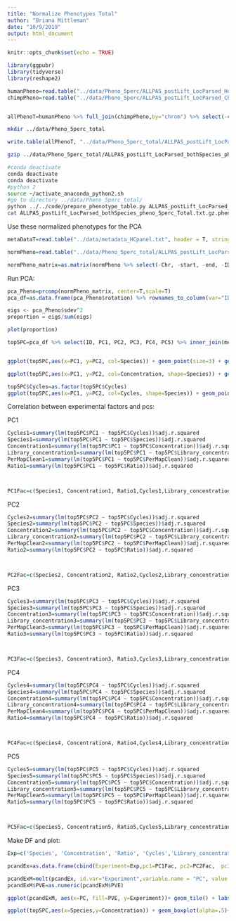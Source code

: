 ```yaml
---
title: "Normalize Phenotypes Total"
author: "Briana Mittleman"
date: "10/9/2019"
output: html_document
---
```


```r
knitr::opts_chunk$set(echo = TRUE)
```



```r
library(ggpubr)
library(tidyverse)
library(reshape2)
```



```r
humanPheno=read.table("../data/Pheno_5perc/ALLPAS_postLift_LocParsed_Human_Pheno_5perc.txt",stringsAsFactors = F, header = T)
chimpPheno=read.table("../data/Pheno_5perc/ALLPAS_postLift_LocParsed_Chimp_Pheno_5perc.txt",stringsAsFactors = F, header = T)


allPhenoT=humanPheno %>% full_join(chimpPheno,by="chrom") %>% select(-contains("_N"))
```


```bash
mkdir ../data/Pheno_5perc_total
```

```r
write.table(allPhenoT, "../data/Pheno_5perc_total/ALLPAS_postLift_LocParsed_bothSpecies_pheno_5perc_Total.txt", col.names = T, row.names = F, quote = F)

```


```bash

gzip ../data/Pheno_5perc_total/ALLPAS_postLift_LocParsed_bothSpecies_pheno_5perc_Total.txt

#conda deactivate 
conda deactivate 
conda deactivate 
#python 2
source ~/activate_anaconda_python2.sh 
#go to directory ../data/Pheno_5perc_total/
python ../../code/prepare_phenotype_table.py ALLPAS_postLift_LocParsed_bothSpecies_pheno_5perc_Total.txt.gz
cat ALLPAS_postLift_LocParsed_bothSpecies_pheno_5perc_Total.txt.gz.phen_chr* > ALLPAS_postLift_LocParsed_bothSpecies_pheno_5perc_Total.txt.gz.phen_AllChrom
```


Use these normalized phenotypes for the PCA 

```r
metaDataT=read.table("../data/metadata_HCpanel.txt", header = T, stringsAsFactors = F) %>% filter(Fraction=="Total")
```


```r
normPheno=read.table("../data/Pheno_5perc_total/ALLPAS_postLift_LocParsed_bothSpecies_pheno_5perc_Total.txt.gz.phen_AllChrom", col.names = c('Chr',	'start',	'end',	'ID',	'18498_T',		'18499_T',		'18502_T',		'18504_T',	'18510_T',	'18523_T',	'18358_T','3622_T',		'3659_T',	'4973_T',	'pt30_T',		'pt91_T'))

normPheno_matrix=as.matrix(normPheno %>% select(-Chr, -start, -end, -ID))
```

Run PCA:  

```r
pca_Pheno=prcomp(normPheno_matrix, center=T,scale=T)
pca_df=as.data.frame(pca_Pheno$rotation) %>% rownames_to_column(var="ID")

```

```r
eigs <- pca_Pheno$sdev^2
proportion = eigs/sum(eigs)

plot(proportion)
```
```r
top5PC=pca_df %>% select(ID, PC1, PC2, PC3, PC4, PC5) %>% inner_join(metaDataT, by="ID")


ggplot(top5PC,aes(x=PC1, y=PC2, col=Species)) + geom_point(size=3) + geom_text(aes(label=Line), position = position_nudge(y = 0.03) )
```



```r
ggplot(top5PC,aes(x=PC1, y=PC2, col=Concentration, shape=Species)) + geom_point(size=3) + geom_text(aes(label=Line), position = position_nudge(y = 0.03))


```
```r

top5PC$Cycles=as.factor(top5PC$Cycles)
ggplot(top5PC,aes(x=PC1, y=PC2, col=Cycles, shape=Species)) + geom_point(size=3) + geom_text(aes(label=Line), position = position_nudge(y = 0.03))

```

Correlation between experimental factors and pcs:


PC1
```r

Cycles1=summary(lm(top5PC$PC1 ~ top5PC$Cycles))$adj.r.squared
Species1=summary(lm(top5PC$PC1 ~ top5PC$Species))$adj.r.squared
Concentration1=summary(lm(top5PC$PC1 ~ top5PC$Concentration))$adj.r.squared
Library_concentration1=summary(lm(top5PC$PC1 ~ top5PC$Library_concentration))$adj.r.squared
PerMapClean1=summary(lm(top5PC$PC1 ~ top5PC$PerMapClean))$adj.r.squared
Ratio1=summary(lm(top5PC$PC1 ~ top5PC$Ratio))$adj.r.squared



PC1Fac=c(Species1, Concentration1, Ratio1,Cycles1,Library_concentration1, PerMapClean1)
```

PC2
```r
Cycles2=summary(lm(top5PC$PC2 ~ top5PC$Cycles))$adj.r.squared
Species2=summary(lm(top5PC$PC2 ~ top5PC$Species))$adj.r.squared
Concentration2=summary(lm(top5PC$PC2 ~ top5PC$Concentration))$adj.r.squared
Library_concentration2=summary(lm(top5PC$PC2 ~ top5PC$Library_concentration))$adj.r.squared
PerMapClean2=summary(lm(top5PC$PC2 ~ top5PC$PerMapClean))$adj.r.squared
Ratio2=summary(lm(top5PC$PC2 ~ top5PC$Ratio))$adj.r.squared



PC2Fac=c(Species2, Concentration2, Ratio2,Cycles2,Library_concentration2, PerMapClean2)
```

PC3
```r
Cycles3=summary(lm(top5PC$PC3 ~ top5PC$Cycles))$adj.r.squared
Species3=summary(lm(top5PC$PC3 ~ top5PC$Species))$adj.r.squared
Concentration3=summary(lm(top5PC$PC3 ~ top5PC$Concentration))$adj.r.squared
Library_concentration3=summary(lm(top5PC$PC3 ~ top5PC$Library_concentration))$adj.r.squared
PerMapClean3=summary(lm(top5PC$PC3 ~ top5PC$PerMapClean))$adj.r.squared
Ratio3=summary(lm(top5PC$PC3 ~ top5PC$Ratio))$adj.r.squared



PC3Fac=c(Species3, Concentration3, Ratio3,Cycles3,Library_concentration3, PerMapClean3)
```


PC4
```r
Cycles4=summary(lm(top5PC$PC4 ~ top5PC$Cycles))$adj.r.squared
Species4=summary(lm(top5PC$PC4 ~ top5PC$Species))$adj.r.squared
Concentration4=summary(lm(top5PC$PC4 ~ top5PC$Concentration))$adj.r.squared
Library_concentration4=summary(lm(top5PC$PC4 ~ top5PC$Library_concentration))$adj.r.squared
PerMapClean4=summary(lm(top5PC$PC4 ~ top5PC$PerMapClean))$adj.r.squared
Ratio4=summary(lm(top5PC$PC4 ~ top5PC$Ratio))$adj.r.squared



PC4Fac=c(Species4, Concentration4, Ratio4,Cycles4,Library_concentration4, PerMapClean4)
```

PC5
```r
Cycles5=summary(lm(top5PC$PC5 ~ top5PC$Cycles))$adj.r.squared
Species5=summary(lm(top5PC$PC5 ~ top5PC$Species))$adj.r.squared
Concentration5=summary(lm(top5PC$PC5 ~ top5PC$Concentration))$adj.r.squared
Library_concentration5=summary(lm(top5PC$PC5 ~ top5PC$Library_concentration))$adj.r.squared
PerMapClean5=summary(lm(top5PC$PC5 ~ top5PC$PerMapClean))$adj.r.squared
Ratio5=summary(lm(top5PC$PC5 ~ top5PC$Ratio))$adj.r.squared



PC5Fac=c(Species5, Concentration5, Ratio5,Cycles5,Library_concentration5, PerMapClean5)
```

Make DF and plot: 

```r
Exp=c('Species', 'Concentration', 'Ratio', 'Cycles','Library_concentration', 'PerMapClean')

pcandEx=as.data.frame(cbind(Experiment=Exp,pc1=PC1Fac, pc2=PC2Fac,  pc3=PC3Fac,  pc4=PC4Fac,  pc5=PC5Fac))

pcandExM=melt(pcandEx, id.var="Experiment",variable.name = "PC", value.name = "PVE")
pcandExM$PVE=as.numeric(pcandExM$PVE)

```

```r
ggplot(pcandExM, aes(x=PC, fill=PVE, y=Experiment))+ geom_tile() + labs(title="Proportion of variation explained in PCs by Experimental Faction \n Total", y="")+ scale_fill_distiller(palette = "Blues", direction=1)
```



```r
ggplot(top5PC,aes(x=Species,y=Concentration)) + geom_boxplot(alpha=.5)+ geom_jitter(aes(col=Cycles)) + stat_compare_means(method="t.test") + labs(title="Total Fraction")
```

